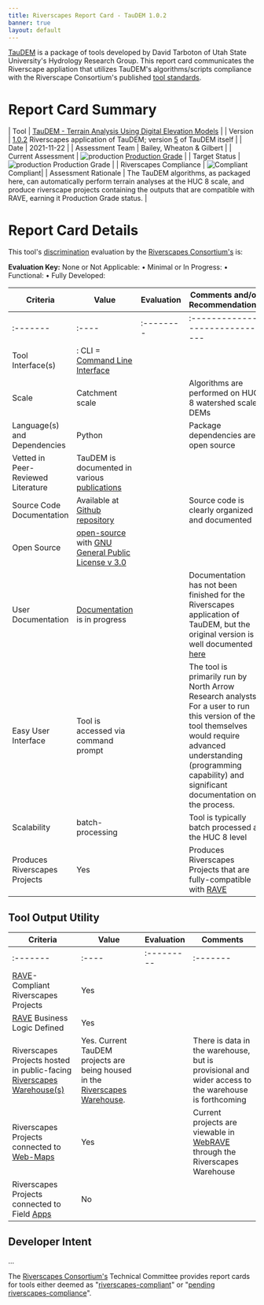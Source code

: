 ```yaml
---
title: Riverscapes Report Card - TauDEM 1.0.2
banner: true
layout: default
---
```


[TauDEM](https://hydrology.usu.edu/taudem/taudem5/index.html) is a package of tools developed by David Tarboton of Utah State University's Hydrology Research Group. This report card communicates the Riverscape appliation that utilizes TauDEM's algorithms/scripts compliance with the Riverscape Consortium's published [tool standards](https://riverscapes.net/Tools).

# Report Card Summary

| Tool | [TauDEM - Terrain Analysis Using Digital Elevation Models](https://tools.riverscapes.net/taudem) |
| Version | [1.0.2](https://github.com/Riverscapes/riverscapes-tools/tree/master/packages/taudem) Riverscapes application of TauDEM; version [5](https://hydrology.usu.edu/taudem/taudem5/index.html) of TauDEM itself |
| Date | 2021-11-22 |
| Assessment Team | Bailey, Wheaton & Gilbert |
| Current Assessment | ![production](https://raw.githubusercontent.com/Riverscapes/riverscapes-website/master/assets/images/tools/grade/TRL_6_32p.png) [Production Grade](http://brat.riverscapes.net/Tools#tool-status) |
| Target Status | ![production](https://raw.githubusercontent.com/Riverscapes/riverscapes-website/master/assets/images/tools/grade/TRL_6_32p.png) Production Grade |
| Riverscapes Compliance | ![Compliant](https://riverscapes.net/assets/images/rc/RiverscapesCompliant_24.png) Compliant|
| Assessment Rationale | The TauDEM algorithms, as packaged here, can automatically perform terrain analyses at the HUC 8 scale, and produce riverscape projects containing the outputs that are compatible with RAVE, earning it Production Grade status. |


# Report Card Details

This tool's [discrimination](https://riverscapes.net/Tools/#model-discrimination) evaluation by the [Riverscapes Consortium's](https://riverscapes.net) is:

**Evaluation Key:**
None or Not Applicable: <i class="fa fa-battery-empty" aria-hidden="true"></i> •
Minimal or In Progress: <i class="fa fa-battery-quarter" aria-hidden="true"></i> •
Functional: <i class="fa fa-battery-half" aria-hidden="true"></i> •
Fully Developed: <i class="fa fa-battery-full" aria-hidden="true"></i>  

| Criteria | Value | Evaluation | Comments and/or Recommendations |
|----------|-------|------------|---------------------------------|
| :------- | :---- | :--------  | :------------------------------ |
| Tool Interface(s) | <i class="fa fa-terminal" aria-hidden="true"></i> : CLI = [Command Line Interface](https://en.wikipedia.org/wiki/Command-line_interface) | <i class="fa fa-battery-full" aria-hidden="true"></i> |  |
| Scale | Catchment scale | <i class="fa fa-battery-full" aria-hidden="true"></i> | Algorithms are performed on HUC 8 watershed scale DEMs |
| Language(s) and Dependencies | Python | <i class="fa fa-battery-full" aria-hidden="true"></i> | Package dependencies are open source |
| Vetted in Peer-Reviewed Literature | TauDEM is documented in various [publications](https://hydrology.usu.edu/dtarb/tarpubs.htm) | <i class="fa fa-battery-full" aria-hidden="true"></i> |  |
| Source Code Documentation | Available at [Github repository](https://github.com/Riverscapes/riverscaps-tools/taudem)<i class="fa fa-github" aria-hidden="true"></i> | <i class="fa fa-battery-full" aria-hidden="true"></i> | Source code is clearly organized and documented |
| Open Source | [open-source](https://github.com/Riverscapes/riverscaps-tools/rscontext) <i class="fa fa-github" aria-hidden="true"></i> with [GNU General Public License v 3.0](https://github.com/Riverscapes/riverscapes-tools/blob/master/LICENSE) | <i class="fa fa-battery-full" aria-hidden="true"></i> | |
| User Documentation | [Documentation](http://tools.riverscapes.net/vbet/) is in progress | <i class="fa fa-battery-quarter" aria-hidden="true"></i> | Documentation has not been finished for the Riverscapes application of TauDEM, but the original version is well documented [here](https://hydrology.usu.edu/taudem/taudem5/documentation.html) |
| Easy User Interface | Tool is accessed via command prompt | <i class="fa fa-battery-quarter" aria-hidden="true"></i> | The tool is primarily run by North Arrow Research analysts. For a user to run this version of the tool themselves would require advanced understanding (programming capability) and significant documentation on the process. |
| Scalability | batch-processing | <i class="fa fa-battery-full" aria-hidden="true"></i> | Tool is typically batch processed at the HUC 8 level |
| Produces Riverscapes Projects | Yes | <i class="fa fa-battery-full" aria-hidden="true"></i> | Produces Riverscapes Projects that are fully-compatible with [RAVE](https://rave.riverscapes.net) |

## Tool Output Utility

| Criteria | Value | Evaluation | Comments |
|----------|-------|------------|----------|
| :------- | :---- | :--------- | :------- |
| [RAVE](https://rave.riverscapes.net)- Compliant Riverscapes Projects | Yes | <i class="fa fa-battery-full" aria-hidden="true"></i> | |
| [RAVE](https://rave.riverscapes.net) Business Logic Defined | Yes | <i class="fa fa-battery-full" aria-hidden="true"></i> |  |
| Riverscapes Projects hosted in public-facing [Riverscapes Warehouse(s)](https://riverscapes.net/Data_Warehouses/#warehouse-explorer-concept) | Yes. Current TauDEM projects are being housed in the [Riverscapes Warehouse](https://data.riverscapes.net). | <i class="fa fa-battery-half" aria-hidden="true"></i> | There is data in the warehouse, but is provisional and wider access to the warehouse is forthcoming |
| Riverscapes Projects connected to [Web-Maps](https://riverscapes.net/Data_Warehouses#web-maps) <i class="fa fa-map-o" aria-hidden="true"></i> | Yes | <i class="fa fa-battery-full" aria-hidden="true"></i> | Current projects are viewable in [WebRAVE](https://rave.riverscapes.net/Download/install_webrave.html) through the Riverscapes Warehouse |
| Riverscapes Projects connected to Field [Apps](https://riverscapes.net//Data_Warehouses#apps---pwas) | No | <i class="fa fa-battery-empty" aria-hidden="true"></i> |  |

## Developer Intent
...

<a href="https://riverscapes.net"></a>
The [Riverscapes Consortium's](https://riverscapes.net) Technical Committee provides report cards for tools either deemed as "[riverscapes-compliant](https://riverscapes.net/Tools/#riverscapes-compliant)" or "[pending riverscapes-compliance](https://riverscapes.net/Tools/#tools-pending-riverscapes-compliance)".
